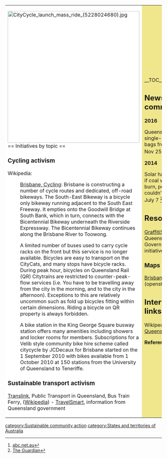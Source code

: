 {| cellpadding="8" cellspacing="0"
|- valign="top" 
| style="background:white" width="52%"|
[[File:CityCycle launch mass ride (5228024680).jpg|424px]]<br clear=left>
== Initiatives by topic ==

=== Cycling activism ===

Wikipedia: 
:[[wikipedia:Transport_in_Brisbane#Cycling|Brisbane, Cycling]]: Brisbane is constructing a number of cycle routes and dedicated, off-road bikeways. The South-East Bikeway is a bicycle only bikeway running adjacent to the South East Freeway. It empties onto the Goodwill Bridge at South Bank, which in turn, connects with the Bicentennial Bikeway underneath the Riverside Expressway. The Bicentennial Bikeway continues along the Brisbane River to Toowong.

:A limited number of buses used to carry cycle racks on the front but this service is no longer available. Bicycles are easy to transport on the CityCats, and many stops have bicycle racks. During peak hour, bicycles on Queensland Rail (QR) Citytrains are restricted to counter-peak-flow services (i.e. You have to be travelling away from the city in the morning, and to the city in the afternoon). Exceptions to this are relatively uncommon such as fold up bicycles fitting within certain dimensions. Riding a bicycle on QR property is always forbidden.

:A bike station in the King George Square busway station offers many amenities including showers and locker rooms for members. Subscriptions for a Velib style community bike hire scheme called citycycle by JCDecaux for Brisbane started on the 1 September 2010 with bikes available from 1 October 2010 at 150 stations from the University of Queensland to Teneriffe.

=== Sustainable transport activism ===

[http://translink.com.au/ Translink], Public Transport in Queensland, Bus Train Ferry, ([[wikipedia:TransLink (South East Queensland)|Wikipedia]]) - [http://www.tmr.qld.gov.au/Travelsmart TravelSmart], information from Queensland government

| style="background:khaki" |

__TOC__

== News and comment ==

'''2016'''

Queensland to ban single-use plastic bags from 2018, Nov 25 <ref>[http://www.abc.net.au/news/2016-11-25/queensland-to-ban-single-use-plastic-bags-from-2018/8056084 abc.net.au]</ref>

'''2014''' 

Solar has won. Even if coal were free to burn, power stations couldn't compete, July 7 <ref>[http://www.theguardian.com/commentisfree/2014/jul/07/solar-has-won-even-if-coal-were-free-to-burn-power-stations-couldnt-compete The Guardian]</ref>

== Resources ==

{{Apps}}

[http://www.graffitistop.com.au/ GraffitiSTOP], a Queensland Government initiative

=== Maps ===

[http://www.openstreetmap.org/#map=10/-27.4000/153.0000 Brisbane street map] (openstreetmap.org)

== Interwiki links ==
Wikipedia: [[wikipedia:Queensland|Queensland]]


'''References'''
{{Attrib sca ref|Queensland}}
<references/>
|}


{{scaendmenu}}
[[category:Sustainable community action]]
[[category:States and territories of Australia]]